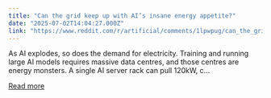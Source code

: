 ```yaml
---
title: "Can the grid keep up with AI’s insane energy appetite?"
date: "2025-07-02T14:04:27.000Z"
link: "https://www.reddit.com/r/artificial/comments/1lpwpug/can_the_grid_keep_up_with_ais_insane_energy/"
---
```


As AI explodes, so does the demand for electricity. Training and running large AI models requires massive data centres, and those centres are energy monsters. A single AI server rack can pull 120kW, c...

[Read more](https://www.reddit.com/r/artificial/comments/1lpwpug/can_the_grid_keep_up_with_ais_insane_energy/)
